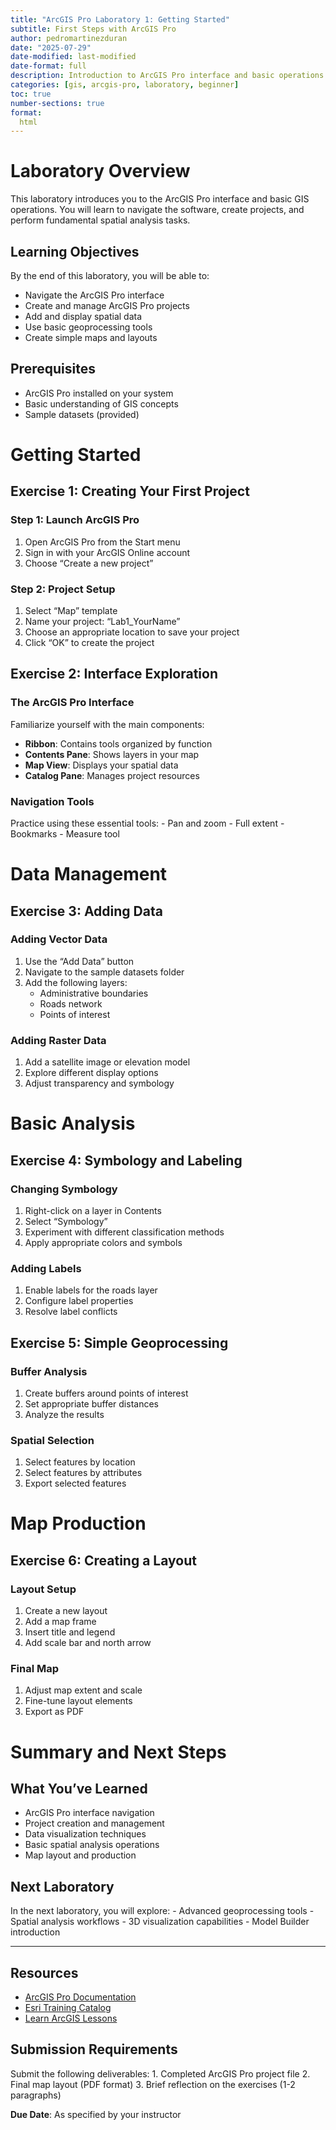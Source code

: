 ```yaml
---
title: "ArcGIS Pro Laboratory 1: Getting Started"
subtitle: First Steps with ArcGIS Pro
author: pedromartinezduran
date: "2025-07-29"
date-modified: last-modified
date-format: full
description: Introduction to ArcGIS Pro interface and basic operations
categories: [gis, arcgis-pro, laboratory, beginner]
toc: true
number-sections: true
format:
  html
---
```


# Laboratory Overview

This laboratory introduces you to the ArcGIS Pro interface and basic GIS operations. You will learn to navigate the software, create projects, and perform fundamental spatial analysis tasks.

## Learning Objectives

By the end of this laboratory, you will be able to:

- Navigate the ArcGIS Pro interface
- Create and manage ArcGIS Pro projects
- Add and display spatial data
- Use basic geoprocessing tools
- Create simple maps and layouts

## Prerequisites

- ArcGIS Pro installed on your system
- Basic understanding of GIS concepts
- Sample datasets (provided)

# Getting Started

## Exercise 1: Creating Your First Project

### Step 1: Launch ArcGIS Pro
1. Open ArcGIS Pro from the Start menu
2. Sign in with your ArcGIS Online account
3. Choose "Create a new project"

### Step 2: Project Setup
1. Select "Map" template
2. Name your project: "Lab1_YourName"
3. Choose an appropriate location to save your project
4. Click "OK" to create the project

## Exercise 2: Interface Exploration

### The ArcGIS Pro Interface
Familiarize yourself with the main components:

- **Ribbon**: Contains tools organized by function
- **Contents Pane**: Shows layers in your map
- **Map View**: Displays your spatial data
- **Catalog Pane**: Manages project resources

### Navigation Tools
Practice using these essential tools:
- Pan and zoom
- Full extent
- Bookmarks
- Measure tool

# Data Management

## Exercise 3: Adding Data

### Adding Vector Data
1. Use the "Add Data" button
2. Navigate to the sample datasets folder
3. Add the following layers:
   - Administrative boundaries
   - Roads network
   - Points of interest

### Adding Raster Data
1. Add a satellite image or elevation model
2. Explore different display options
3. Adjust transparency and symbology

# Basic Analysis

## Exercise 4: Symbology and Labeling

### Changing Symbology
1. Right-click on a layer in Contents
2. Select "Symbology"
3. Experiment with different classification methods
4. Apply appropriate colors and symbols

### Adding Labels
1. Enable labels for the roads layer
2. Configure label properties
3. Resolve label conflicts

## Exercise 5: Simple Geoprocessing

### Buffer Analysis
1. Create buffers around points of interest
2. Set appropriate buffer distances
3. Analyze the results

### Spatial Selection
1. Select features by location
2. Select features by attributes
3. Export selected features

# Map Production

## Exercise 6: Creating a Layout

### Layout Setup
1. Create a new layout
2. Add a map frame
3. Insert title and legend
4. Add scale bar and north arrow

### Final Map
1. Adjust map extent and scale
2. Fine-tune layout elements
3. Export as PDF

# Summary and Next Steps

## What You've Learned
- ArcGIS Pro interface navigation
- Project creation and management
- Data visualization techniques
- Basic spatial analysis operations
- Map layout and production

## Next Laboratory
In the next laboratory, you will explore:
- Advanced geoprocessing tools
- Spatial analysis workflows
- 3D visualization capabilities
- Model Builder introduction

---

## Resources

- [ArcGIS Pro Documentation](https://pro.arcgis.com/en/pro-app/)
- [Esri Training Catalog](https://www.esri.com/training/)
- [Learn ArcGIS Lessons](https://learn.arcgis.com/)

## Submission Requirements

Submit the following deliverables:
1. Completed ArcGIS Pro project file
2. Final map layout (PDF format)
3. Brief reflection on the exercises (1-2 paragraphs)

**Due Date**: As specified by your instructor
